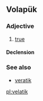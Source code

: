 ==Volapük==

===Adjective===
{{head|vo|adjective}}

# [[true]]

====Declension====
{{vo-decl-adj}}

===See also===
* [[veratik]]

[[pl:velatik]]